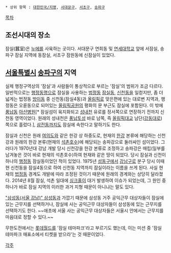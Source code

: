  * 상위 항목 : [[대한민국/지명]], [[서대문구]], [[서초구]], [[송파구]]

[[목차]]

== 조선시대의 장소 ==
잠실(蠶室)은 [[누에]]를 사육하는 곳이다. 서대문구 연희동 및 [[연세대학교]] 앞에 서잠실, 송파구 잠실 지역에 동잠실, 서초구 잠원동에 신잠실이 있었다.

== [[서울특별시]] [[송파구]]의 지역 ==
실제 행정구역상의 '잠실'과 사람들이 통상적으로 부르는 '잠실'의 범위가 조금 다르다. 일반적으로는 [[행정동]]명으로 잠실을 사용하는 [[법정동]] [[잠실동]], [[신천동]]을 일컫지만, 좀 더 넓게는 법정동 [[방이동]] 중 신천동(잠실4동)과 [[올림픽로]] 맞은편에 있는 대로변 지역과, 행정동은 오륜동으로 되어있는 [[올림픽공원]]의 평화의 문 부근도 잠실에 포함된다. 이 밖에 [[풍납동]] [[아산병원]][* 잠실섬이 육지화되고 [[성내천]] 유로를 정서쪽으로 연장하기 전까지 신천동 영역이었다. 원래의 성내천은 [[풍납토성]] 바로 남쪽, 즉 [[올림픽대교]] 남단([[강동대로]]) 쪽으로 흘렀다.], [[삼전동]]까지도 잠실에 속한다고 말하기도 한다.

잠실과 신천은 원래 [[여의도]]와 같은 한강 상 하중도로, 현재의 [[한강]] 본류에 해당하는 신천강과 원래의 한강 본류(현재의 [[석촌호수]])에 해당되는 송파강으로 둘러싸인 섬이었다. 그러다가 1970년대 강남 개발 당시 신천강을 한강 본류로 조정하고 송파강은 매립(일부를 남겨놓은 것이 바로 현재의 석촌호수)하여 현재와 같은 땅이 되었다. 당시 잠실과 신천이 하나의 [[행정동]] 잠실동이었던 적이 있었다. 1975년 [[성동구]]에서 [[강남구]]로 분구 당시 이때 현 신천동을 잠실4동으로 하여 신천동 지역까지 잠실이라는 이름을 쓰게 된다. 사실 현재의 [[법정동]] 경계도 개발에 따라 조정된 것이기 때문에 원래의 경계와는 상당히 달라졌다. 2014년 8월 잠실, 석촌 일대에 [[싱크홀]]이 대거 발생하여 이슈가 되었는데, 그 원인 중 하나가 바로 잠실 지역의 이러한 과거 지형 때문이 아니냐는 말도 있다.

[["삼성동(서울 강남)" 삼성동]]과 가깝기 때문에 삼성동 거주 공익근무 대상자들이 잠실에 있는 근무지를 선택하거나, 잠실에 사는 공익근무 대상자들이 삼성동에 있는 근무지를 선택하기도 한다. ~~애초에 서울 사는 공익근무 대상자들은 서울시 안에서는 근무지를 마음대로 정할 수 있다.~~

무한도전에서는 [[롯데월드]]를 '잠실 테마파크'라고 부르기도 했는데, 이는 미션 중 '잠실 테마파크 매표소에서 티켓을 받으라'는 것 때문이었다.

[[각주]]
